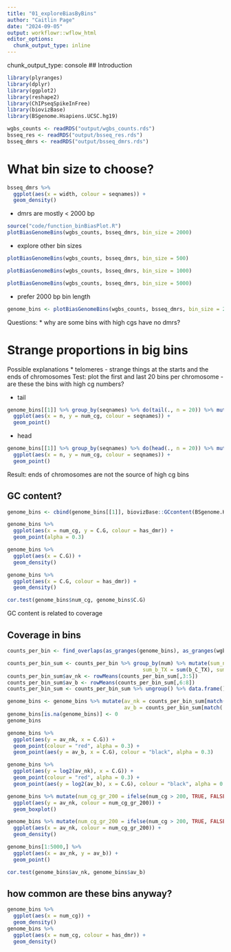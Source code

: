```yaml
---
title: "01_exploreBiasByBins"
author: "Caitlin Page"
date: "2024-09-05"
output: workflowr::wflow_html
editor_options: 
  chunk_output_type: inline
---
```

chunk_output_type: console
## Introduction

```r
library(plyranges)
library(dplyr)
library(ggplot2)
library(reshape2)
library(ChIPseqSpikeInFree)
library(biovizBase)
library(BSgenome.Hsapiens.UCSC.hg19)
```

```r
wgbs_counts <- readRDS("output/wgbs_counts.rds")
bsseq_res <- readRDS("output/bsseq_res.rds")
bsseq_dmrs <- readRDS("output/bsseq_dmrs.rds")
```

# What bin size to choose?

```r
bsseq_dmrs %>%
  ggplot(aes(x = width, colour = seqnames)) +
  geom_density()
```

* dmrs are mostly < 2000 bp

```r
source("code/function_binBiasPlot.R")
plotBiasGenomeBins(wgbs_counts, bsseq_dmrs, bin_size = 2000)
```

* explore other bin sizes

```r
plotBiasGenomeBins(wgbs_counts, bsseq_dmrs, bin_size = 500)
```

```r
plotBiasGenomeBins(wgbs_counts, bsseq_dmrs, bin_size = 1000)
```

```r
plotBiasGenomeBins(wgbs_counts, bsseq_dmrs, bin_size = 5000)
```

* prefer 2000 bp bin length

```r
genome_bins <- plotBiasGenomeBins(wgbs_counts, bsseq_dmrs, bin_size = 2000)
```

Questions:
* why are some bins with high cgs have no dmrs?

# Strange proportions in big bins
Possible explanations
* telomeres - strange things at the starts and the ends of chromosomes
Test: plot the first and last 20 bins per chromosome - are these the bins with high cg numbers?

* tail
```r
genome_bins[[1]] %>% group_by(seqnames) %>% do(tail(., n = 20)) %>% mutate(n = 1:n()) %>%
  ggplot(aes(x = n, y = num_cg, colour = seqnames)) +
  geom_point()
```
* head
```r
genome_bins[[1]] %>% group_by(seqnames) %>% do(head(., n = 20)) %>% mutate(n = 1:n()) %>%
  ggplot(aes(x = n, y = num_cg, colour = seqnames)) +
  geom_point()
```

Result: ends of chromosomes are not the source of high cg bins

## GC content?

```r
genome_bins <- cbind(genome_bins[[1]], biovizBase::GCcontent(BSgenome.Hsapiens.UCSC.hg19, as_granges(genome_bins[[1]]))) %>% data.frame()
```

```r
genome_bins %>%
  ggplot(aes(x = num_cg, y = C.G, colour = has_dmr)) +
  geom_point(alpha = 0.3)
```

```r
genome_bins %>%
  ggplot(aes(x = C.G)) +
  geom_density()

genome_bins %>%
  ggplot(aes(x = C.G, colour = has_dmr)) +
  geom_density()
```

```r
cor.test(genome_bins$num_cg, genome_bins$C.G)
```

GC content is related to coverage

## Coverage in bins
```r
counts_per_bin <- find_overlaps(as_granges(genome_bins), as_granges(wgbs_counts)) %>% data.frame()
```

```r
counts_per_bin_sum <- counts_per_bin %>% group_by(num) %>% mutate(sum_nk_TM = sum(nk_C_TM), sum_nk_U1 = sum(nk_C_U1), sum_nk_UF = sum(nk_C_UF),
                                            sum_b_TX = sum(b_C_TX), sum_b_UB = sum(b_C_UB), sum_b_UR = sum(b_C_UR)) %>% distinct(bin_pos, num, sum_nk_TM, sum_nk_U1, sum_nk_UF, sum_b_TX, sum_b_UB, sum_b_UR)
counts_per_bin_sum$av_nk <- rowMeans(counts_per_bin_sum[,3:5])
counts_per_bin_sum$av_b <- rowMeans(counts_per_bin_sum[,6:8])
counts_per_bin_sum <- counts_per_bin_sum %>% ungroup() %>% data.frame()
```

```r
genome_bins <- genome_bins %>% mutate(av_nk = counts_per_bin_sum[match(.$bin_pos, counts_per_bin_sum$bin_pos), "av_nk"],
                                      av_b = counts_per_bin_sum[match(.$bin_pos, counts_per_bin_sum$bin_pos), "av_b"])
genome_bins[is.na(genome_bins)] <- 0
genome_bins
```

```r
genome_bins %>%
  ggplot(aes(y = av_nk, x = C.G)) +
  geom_point(colour = "red", alpha = 0.3) +
  geom_point(aes(y = av_b, x = C.G), colour = "black", alpha = 0.3)
```
```r
genome_bins %>%
  ggplot(aes(y = log2(av_nk), x = C.G)) +
  geom_point(colour = "red", alpha = 0.3) +
  geom_point(aes(y = log2(av_b), x = C.G), colour = "black", alpha = 0.3)
```

```r
genome_bins %>% mutate(num_cg_gr_200 = ifelse(num_cg > 200, TRUE, FALSE)) %>%
  ggplot(aes(y = av_nk, colour = num_cg_gr_200)) +
  geom_boxplot()

genome_bins %>% mutate(num_cg_gr_200 = ifelse(num_cg > 200, TRUE, FALSE)) %>%
  ggplot(aes(x = av_nk, colour = num_cg_gr_200)) +
  geom_density()
```

```r
genome_bins[1:5000,] %>%
  ggplot(aes(x = av_nk, y = av_b)) +
  geom_point()
```
```r
cor.test(genome_bins$av_nk, genome_bins$av_b)
```

## how common are these bins anyway?
```r
genome_bins %>%
  ggplot(aes(x = num_cg)) +
  geom_density()
genome_bins %>%
  ggplot(aes(x = num_cg, colour = has_dmr)) +
  geom_density()
```

